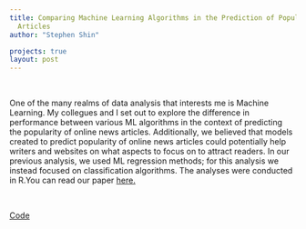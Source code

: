 ```yaml
---
title: Comparing Machine Learning Algorithms in the Prediction of Popularity of Online
  Articles
author: "Stephen Shin"

projects: true
layout: post
---
```


<br> 

One of the many realms of data analysis that interests me is Machine Learning. My collegues and I set out to explore the difference in performance between various ML algorithms in the context of predicting the popularity of online news articles. Additionally, we believed that models created to predict popularity of online news articles could potentially help writers and websites on what aspects to focus on to attract readers. In our previous analysis, we used ML regression methods; for this analysis we instead focused on classification algorithms. The analyses were conducted in R.You can read our paper <a href="https://steveshin31.github.io/Portfolio/assets/Machine%20Learning%20Classification%202.pdf">here.</a>

<br>

<a href="https://steveshin31.github.io/Portfolio/assets/Machine_Learning_Code.pdf">Code</a>